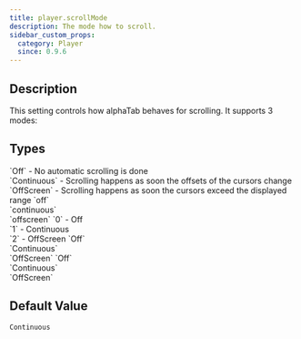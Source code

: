 ```yaml
---
title: player.scrollMode
description: The mode how to scroll.
sidebar_custom_props:
  category: Player
  since: 0.9.6
---
```


<SinceBadge since="0.9.6" />


## Description

This setting controls how alphaTab behaves for scrolling. It supports 3 modes: 

<PropertyDescription showJson={true} />

## Types

<TypeTable>
    <TypeRow type="js" name="alphaTab.ScrollMode">
        `Off` - No automatic scrolling is done<br />
        `Continuous` - Scrolling happens as soon the offsets of the cursors change<br />
        `OffScreen` - Scrolling happens as soon the cursors exceed the displayed range
    </TypeRow>
    <TypeRow type="json-js-html" name="string">
        `off`<br />
        `continuous`<br />
        `offscreen`
    </TypeRow>
    <TypeRow type="json-js-html" name="int">
        `0` - Off<br />
        `1` - Continuous<br />
        `2` - OffScreen
    </TypeRow>
    <TypeRow type="net" name="AlphaTab.ScrollMode">
        `Off`<br />
        `Continuous`<br />
        `OffScreen`
    </TypeRow>
    <TypeRow type="android" name="alphaTab.ScrollMode">
        `Off`<br />
        `Continuous`<br />
        `OffScreen`
    </TypeRow>

</TypeTable>

## Default Value

`Continuous`